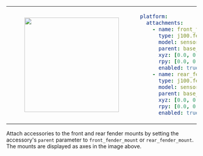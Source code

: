 <table>
<tr>
<td>
<center>
<figure>
    <img src={require("./img/fender_sensor.png").default} width="250" />
</figure>
</center>
</td>
<td>

```yaml
platform:
  attachments:
    - name: front_fender
      type: j100.fender
      model: sensor
      parent: base_link
      xyz: [0.0, 0.0, 0.0]
      rpy: [0.0, 0.0, 0.0]
      enabled: true
    - name: rear_fender
      type: j100.fender
      model: sensor
      parent: base_link
      xyz: [0.0, 0.0, 0.0]
      rpy: [0.0, 0.0, 3.1415]
      enabled: true
```

</td>
</tr>
</table>

Attach accessories to the front and rear fender mounts by setting the accessory's `parent` parameter to `front_fender_mount` or `rear_fender_mount`. The mounts are displayed as axes in the image above.
